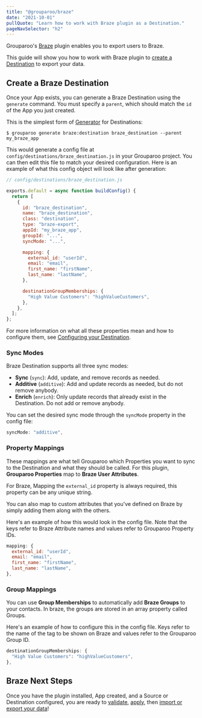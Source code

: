 ```yaml
---
title: "@grouparoo/braze"
date: "2021-10-01"
pullQuote: "Learn how to work with Braze plugin as a Destination."
pageNavSelector: "h2"
---
```


<PluginDocsLinks plugin="Braze" />

Grouparoo's [Braze](https://www.braze.com/) plugin enables you to export users to Braze.

This guide will show you how to work with Braze plugin to [create a Destination](#create-a-braze-destination) to export your data.

<PluginDocsInstallation plugin="Braze" />

<PluginDocsCreateApp plugin="Braze" />

<ValidateAndApplyConfig headingLevel="h3" />

## Create a Braze Destination

Once your App exists, you can generate a Braze Destination using the `generate` command. You must specify a `parent`, which should match the `id` of the App you just created.

This is the simplest form of [Generator](/docs/getting-started/product-concepts#generator) for Destinations:

```
$ grouparoo generate braze:destination braze_destination --parent my_braze_app
```

This would generate a config file at `config/destinations/braze_destination.js` in your Grouparoo project. You can then edit this file to match your desired configuration. Here is an example of what this config object will look like after generation:

```js
// config/destinations/braze_destination.js

exports.default = async function buildConfig() {
  return [
    {
      id: "braze_destination",
      name: "braze_destination",
      class: "destination",
      type: "braze-export",
      appId: "my_braze_app",
      groupId: "...",
      syncMode: "...",

      mapping: {
        external_id: "userId",
        email: "email",
        first_name: "firstName",
        last_name: "lastName",
      },

      destinationGroupMemberships: {
        "High Value Customers": "highValueCustomers",
      },
    },
  ];
};
```

For more information on what all these properties mean and how to configure them, see [Configuring your Destination](/docs/config/code-config/destinations#configuring-your-destination).

### Sync Modes

Braze Destination supports all three sync modes:

- **Sync** (`sync`): Add, update, and remove records as needed.
- **Additive** (`additive`): Add and update records as needed, but do not remove anybody.
- **Enrich** (`enrich`): Only update records that already exist in the Destination. Do not add or remove anybody.

You can set the desired sync mode through the `syncMode` property in the config file:

```js
syncMode: "additive",
```

### Property Mappings

These mappings are what tell Grouparoo which Properties you want to sync to the Destination and what they should be called. For this plugin, **Grouparoo Properties** map to **Braze User Attributes**.

For Braze, Mapping the `external_id` property is always required, this property can be any unique string.

You can also map to custom attributes that you've defined on Braze by simply adding them along with the others.

Here's an example of how this would look in the config file. Note that the keys refer to Braze Attribute names and values refer to Grouparoo Property IDs.

```js
mapping: {
  external_id: "userId",
  email: "email",
  first_name: "firstName",
  last_name: "lastName",
},
```

### Group Mappings

You can use **Group Memberships** to automatically add **Braze Groups** to your contacts. In braze, the groups are stored in an array property called Groups.

Here's an example of how to configure this in the config file. Keys refer to the name of the tag to be shown on Braze and values refer to the Grouparoo Group ID.

```js
destinationGroupMemberships: {
  "High Value Customers": "highValueCustomers",
},
```

## Braze Next Steps

Once you have the plugin installed, App created, and a Source or Destination configured, you are ready to [validate](/docs/cli/config#validate), [apply](/docs/cli/config#apply), then [import or export your data](/docs/cli/run#run)!
